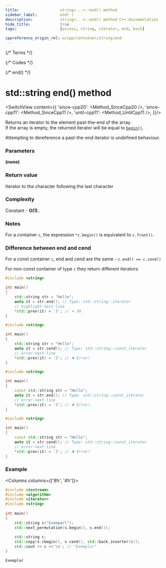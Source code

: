 ```yaml
---
title:					string<...>::end() method
sidebar_label:			end( )
description:			string<...>::end() method C++ documentation
hide_title:				true
tags:					[access, string, iterator, end, back]

cppreference_origin_rel: w/cpp/container/string/end
---
```



{/* Terms */}

{/* Codes */}

{/* end() */}

# std::string end() method

<SwitchView content={{
        'since-cpp20': <Method_SinceCpp20 />,
        'since-cpp11': <Method_SinceCpp11 />,
        'until-cpp11': <Method_UntilCpp11 />,
    }}/>

Returns an <Tooltip title={Term_ContAlias_Iterator}>iterator</Tooltip> to the element past-the-end of the array.  
If the array is empty, the returned iterator will be equal to [`begin()`](begin).

Attempting to dereference a past-the-end iterator is <Tooltip title={Term_UndefinedBehaviour}>undefined behaviour</Tooltip>.


### Parameters

**(none)**

### Return value

Iterator to the character following the last character

### Complexity

Constant - **O(1)**..

### Notes

For a container `c`, the expression `*c.begin()` is equivalent to `c.front()`.

### Difference between end and cend

For a const container `c`, end and cend are the same - `c.end() == c.cend()`

For non-const container of type `c` they return different iterators:

<Tabs>
<TabItem value="non-const-container" label="Non const container" default>

<Tabs>
<TabItem value="end" label="end" default>

```cpp
#include <string>

int main()
{
    std::string str = "Hello";
    auto it = str.end(); // Type: std::string::iterator
    // highlight-next-line
    *std::prev(it) = 'J'; // ✔ Ok
}
```

</TabItem>
<TabItem value="cend" label="cend" default>

```cpp
#include <string>

int main()
{
    std::string str = "Hello";
    auto it = str.cend(); // Type: std::string::const_iterator
    // error-next-line
    *std::prev(it) = 'J'; // ❌ Error! 
}
```

</TabItem>
</Tabs>

</TabItem>
<TabItem value="const-container" label="Const container">

<Tabs>
<TabItem value="end" label="end" default>

```cpp
#include <string>

int main()
{
    const std::string str = "Hello";
    auto it = str.end(); // Type: std::string::const_iterator
    // error-next-line
    *std::prev(it) = 'J'; // ❌ Error! 
}
```

</TabItem>
<TabItem value="cend" label="cend" default>

```cpp
#include <string>

int main()
{
    const std::string str = "Hello";
    auto it = str.cend(); // Type: std::string::const_iterator
    // error-next-line
    *std::prev(it) = 'J'; // ❌ Error! 
}
```

</TabItem>
</Tabs>

</TabItem>
</Tabs>

### Example

<Columns columns={['8fr', '4fr']}>
<div>

```cpp title='Main.cpp' showLineNumbers
#include <iostream>
#include <algorithm>
#include <iterator>
#include <string>
 
int main()
{
    std::string s("Exemparl");
    std::next_permutation(s.begin(), s.end());
 
    std::string c;
    std::copy(s.cbegin(), s.cend(), std::back_inserter(c));
    std::cout << c <<'\n'; // "Exemplar"
}
```

</div>
<div>

```plaintext title="Output"
Exemplar
```

</div>
</Columns>
